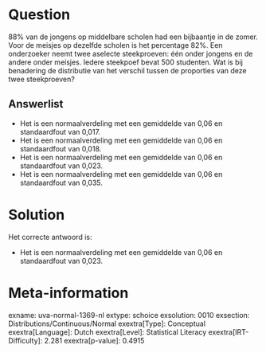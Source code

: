 Question
========

88% van de jongens op middelbare scholen had een bijbaantje in de zomer.
Voor de meisjes op dezelfde scholen is het percentage 82%. Een
onderzoeker neemt twee aselecte steekproeven: één onder jongens en de
andere onder meisjes. Iedere steekpoef bevat 500 studenten. Wat is bij
benadering de distributie van het verschil tussen de proporties van deze
twee steekproeven?

Answerlist
----------

* Het is een normaalverdeling met een gemiddelde van 0,06 en standaardfout van 0,017.
* Het is een normaalverdeling met een gemiddelde van 0,06 en standaardfout van 0,018.
* Het is een normaalverdeling met een gemiddelde van 0,06 en standaardfout van 0,023.
* Het is een normaalverdeling met een gemiddelde van 0,06 en standaardfout van 0,035.

Solution
========

Het correcte antwoord is: 

* Het is een normaalverdeling met een gemiddelde van 0,06 en standaardfout van 0,023.

Meta-information
================
exname: uva-normal-1369-nl
extype: schoice
exsolution: 0010
exsection: Distributions/Continuous/Normal
exextra[Type]: Conceptual
exextra[Language]: Dutch
exextra[Level]: Statistical Literacy
exextra[IRT-Difficulty]: 2.281
exextra[p-value]: 0.4915

